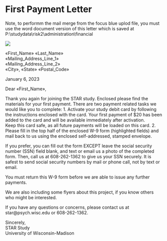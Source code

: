 # First Payment Letter {#sec-first_payment_letter}

Note, to performm the mail merge from the focus blue uplod file, you must use the word document version of this letter which is saved at P:\\studydata\\risk2\\administration\\financial


![](images/payment_letter_header.jpeg)

«First_Name» «Last_Name»\
«Mailing_Address_Line_1»\
«Mailing_Address_Line_2»\
«City», «State» «Postal_Code»

January 6, 2023

Dear «First_Name»,

Thank you again for joining the STAR study. Enclosed please find the materials for your first payment. There are two payment related tasks we would like you to complete: 1. Activate your study debit card by following the instructions enclosed with the card. Your first payment of \$20 has been added to the card and will be available immediately after activation.\
Keep this card safe, as all future payments will be loaded on this card. 2. Please fill in the top half of the enclosed W-9 form (highlighted fields) and mail back to us using the enclosed self-addressed, stamped envelope.

If you prefer, you can fill out the form EXCEPT leave the social security number (SSN) field blank, and text or email us a photo of the completed form. Then, call us at 608-262-1362 to give us your SSN securely. It is safest to send social security numbers by mail or phone call, not by text or email.

You must return this W-9 form before we are able to issue any further payments.

We are also including some flyers about this project, if you know others who might be interested.

If you have any questions or concerns, please contact us at star\@psych.wisc.edu or 608-262-1362.

Sincerely,\
STAR Study\
University of Wisconsin-Madison
